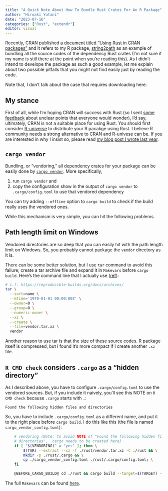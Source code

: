 ```yaml
---
title: "A Quick Note About How To Bundle Rust Crates For An R Package"
author: "Hiroaki Yutani"
date: "2023-07-16"
categories: ["Rust", "extendr"]
editor: visual
---
```


Recently, CRAN published [a document titled "Using Rust in CRAN packages"][1]
and it refers to my R package, [string2path][2] as an example of bundling 
all the source codes of the dependency Rust crates (I'm not sure if my name is
still there at the point when you're reading this). As I didn't intend to
develope the package as such a good example, let me explain about two
possible pitfalls that you might not find easily just by reading the code.

Note that, I don't talk about the case that requires downloading here.

## My stance

First of all, while I'm hoping CRAN will success with Rust (so I sent
[some feedback][3] about unclear points that everyone would wonder),
I'd say, ultimately, CRAN is not a suitable place for using Rust.
You should first consider [R-universe][4] to distribute your R pacakge
using Rust. I believe R community needs a strong alternative to CRAN
and R-univese can be. If you are interested in why I insist so, please
read [my blog post I wrote last year][5].

## `cargo vendor`

Bundling, or "vendoring," all dependency crates for your package can be easily
done by [`cargo vendor`][6]. More specifically,

1. run `cargo vendor` and
2. copy the configuration show in the output of `cargo vendor` to 
`.cargo/config.toml` to use that vendored dependency

You can try adding `--offline` option to `cargo build` to check if the build 
really uses the vendored ones.

While this mechanism is very simple, you can hit the following problems.

## Path length limit on Windows

Vendored directories are so deep that you can easily hit with the path length
limit on Windows. So, you probably cannot package the `vendor` directory as it is.

There can be some better solution, but I use `tar` command to avoid this failure;
create a tar archive file and expand it in `Makevars` before `cargo build`.
Here's the command line that I actually use ([ref][7]):

```sh
# c.f. https://reproducible-builds.org/docs/archives/
tar \
  --sort=name \
  --mtime='1970-01-01 00:00:00Z' \
  --owner=0 \
  --group=0 \
  --numeric-owner \
  --xz \
  --create \
  --file=vendor.tar.xz \
  vendor
```

Another reason to use tar is that the size of these source codes.
R package itself is compressed, but I found it's more compact if
I create another `.xz` file.

## `R CMD check` considers `.cargo` as a "hidden directory"

As I described above, you have to configure `.cargo/config.toml` to use
the vendored sources. But, if you include it naively, you'll see this
NOTE on `R CMD check` because `.cargo` starts with `.`:

```
Found the following hidden files and directories
```

So, you have to include `.cargo/config.toml` as a different name,
and put it to the right place before `cargo build`.
I do this like this (the file is named `cargo_vendor_config.toml`):

``` sh
    # vendoring (Note: to avoid NOTE of "Found the following hidden files and
    # directories", .cargo needs to be created here)
    if [ "$(VENDORING)" = "yes" ]; then \
        $(TAR) --extract --xz -f ./rust/vendor.tar.xz -C ./rust && \
        mkdir -p ./rust/.cargo && \
        cp ./cargo_vendor_config.toml ./rust/.cargo/config.toml; \
    fi

    @BEFORE_CARGO_BUILD@ cd ./rust && cargo build --target=$(TARGET) --lib --release --offline
```

The full `Makevars` can be found [here][8].

[1]: https://cran.r-project.org/web/packages/using_rust.html
[2]: https://github.com/yutannihilation/string2path
[3]: https://stat.ethz.ch/pipermail/r-package-devel/2023q3/009331.html
[4]: https://ropensci.org/r-universe/
[5]: https://yutani.rbind.io/post/rust-and-cran-repository-policy/
[6]: https://doc.rust-lang.org/cargo/commands/cargo-vendor.html
[7]: https://github.com/yutannihilation/string2path/blob/main/src/rust/vendor.sh
[8]: https://github.com/yutannihilation/string2path/blob/main/src/Makevars.in